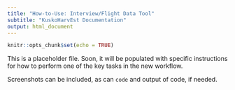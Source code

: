 ```yaml
---
title: "How-to-Use: Interview/Flight Data Tool"
subtitle: "KuskoHarvEst Documentation"
output: html_document
---
```


```r
knitr::opts_chunk$set(echo = TRUE)
```

This is a placeholder file.
Soon, it will be populated with specific instructions for how to perform one of the key tasks in the new workflow.

Screenshots can be included, as can `code` and output of code, if needed.
